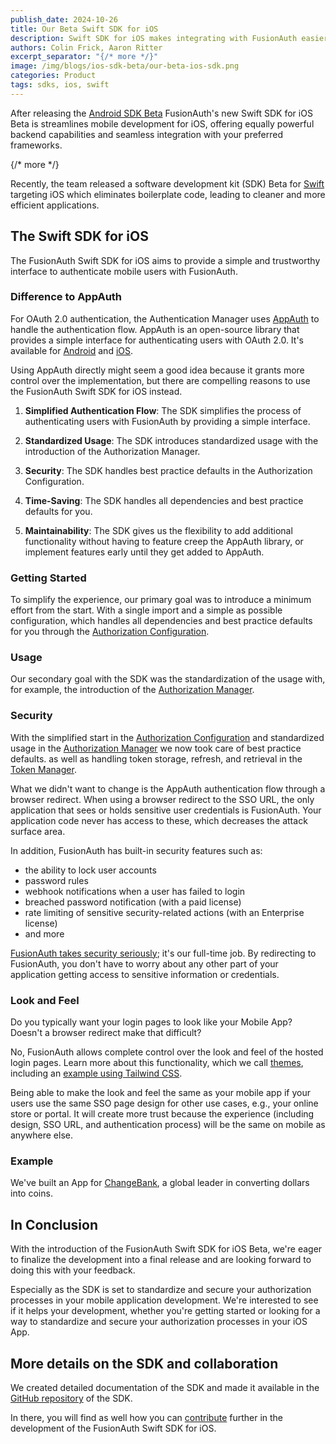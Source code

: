 ```yaml
---
publish_date: 2024-10-26
title: Our Beta Swift SDK for iOS
description: Swift SDK for iOS makes integrating with FusionAuth easier
authors: Colin Frick, Aaron Ritter
excerpt_separator: "{/* more */}"
image: /img/blogs/ios-sdk-beta/our-beta-ios-sdk.png
categories: Product
tags: sdks, ios, swift
---
```


After releasing the [Android SDK Beta](/blog/android-sdk-beta) FusionAuth's new Swift SDK for iOS Beta is streamlines mobile development for iOS, offering equally powerful backend capabilities and seamless integration with your preferred frameworks.

{/* more */}

Recently, the team released a software development kit (SDK) Beta for [Swift](/docs/sdks/swift-sdk) targeting iOS which eliminates boilerplate code, leading to cleaner and more efficient applications.

## The Swift SDK for iOS

The FusionAuth Swift SDK for iOS aims to provide a simple and trustworthy interface to authenticate mobile users with FusionAuth.

<RemoteContent url="https://raw.githubusercontent.com/sonderformat-llc/fusionauth-swift-sdk/main/README.md"
    tags="forDocSiteOverview" />

### Difference to AppAuth

For OAuth 2.0 authentication, the Authentication Manager uses [AppAuth](https://appauth.io/) to handle the authentication flow. AppAuth is an open-source library that provides a simple interface for authenticating users with OAuth 2.0. It's available for [Android](https://github.com/openid/AppAuth-Android) and [iOS](https://github.com/openid/AppAuth-iOS).

Using AppAuth directly might seem a good idea because it grants more control over the implementation, but there are compelling reasons to use the FusionAuth Swift SDK for iOS instead.

1. **Simplified Authentication Flow**: The SDK simplifies the process of authenticating users with FusionAuth by providing a simple interface.

2. **Standardized Usage**: The SDK introduces standardized usage with the introduction of the Authorization Manager.

3. **Security**: The SDK handles best practice defaults in the Authorization Configuration.

4. **Time-Saving**: The SDK handles all dependencies and best practice defaults for you.

5. **Maintainability**: The SDK gives us the flexibility to add additional functionality without having to feature creep the AppAuth library, or implement features early until they get added to AppAuth.

### Getting Started

To simplify the experience, our primary goal was to introduce a minimum effort from the start. With a single import and a simple as possible configuration, which handles all dependencies and best practice defaults for you through the [Authorization Configuration](https://github.com/sonderformat-llc/fusionauth-swift-sdk/blob/main/Documentation/Reference/structs/AuthorizationConfiguration.md).

<RemoteContent url="https://raw.githubusercontent.com/sonderformat-llc/fusionauth-swift-sdk/main/README.md"
    tags="forDocSiteGettingStarted" />

### Usage

Our secondary goal with the SDK was the standardization of the usage with, for example, the introduction of the [Authorization Manager](https://github.com/sonderformat-llc/fusionauth-swift-sdk/blob/main/Documentation/Reference/classes/AuthorizationManager.md).

<RemoteContent url="https://raw.githubusercontent.com/sonderformat-llc/fusionauth-swift-sdk/main/README.md"
    tags="forDocSiteUsage" />

### Security

With the simplified start in the [Authorization Configuration](https://github.com/sonderformat-llc/fusionauth-swift-sdk/blob/main/Documentation/Reference/structs/AuthorizationConfiguration.md) and standardized usage in the [Authorization Manager](https://github.com/sonderformat-llc/fusionauth-swift-sdk/blob/main/Documentation/Reference/classes/AuthorizationManager.md) we now took care of best practice defaults. as well as handling token storage, refresh, and retrieval in the [Token Manager](https://github.com/sonderformat-llc/fusionauth-swift-sdk/blob/main/Documentation/Reference/classes/TokenManager.md).

What we didn't want to change is the AppAuth authentication flow through a browser redirect. When using a browser redirect to the SSO URL, the only application that sees or holds sensitive user credentials is FusionAuth. Your application code never has access to these, which decreases the attack surface area.

In addition, FusionAuth has built-in security features such as:

* the ability to lock user accounts
* password rules
* webhook notifications when a user has failed to login
* breached password notification (with a paid license)
* rate limiting of sensitive security-related actions (with an Enterprise license)
* and more

[FusionAuth takes security seriously](/platform/security); it's our full-time job. By redirecting to FusionAuth, you don't have to worry about any other part of your application getting access to sensitive information or credentials.

### Look and Feel

Do you typically want your login pages to look like your Mobile App? Doesn't a browser redirect make that difficult?

No, FusionAuth allows complete control over the look and feel of the hosted login pages. Learn more about this functionality, which we call [themes](/docs/customize/look-and-feel/), including an [example using Tailwind CSS](/docs/customize/look-and-feel/tailwind).

Being able to make the look and feel the same as your mobile app if your users use the same SSO page design for other use cases, e.g., your online store or portal. It will create more trust because the experience (including design, SSO URL, and authentication process) will be the same on mobile as anywhere else.

### Example

We've built an App for [ChangeBank](https://www.youtube.com/watch?v=CXDxNCzUspM), a global leader in converting dollars into coins.

<RemoteContent url="https://raw.githubusercontent.com/sonderformat-llc/fusionauth-swift-sdk/main/README.md"
    tags="forDocSiteExampleApp" />

<RemoteContent url="https://raw.githubusercontent.com/sonderformat-llc/fusionauth-swift-sdk/main/README.md"
    tags="forDocSiteQuickstart" />

## In Conclusion

With the introduction of the FusionAuth Swift SDK for iOS Beta, we're eager to finalize the development into a final release and are looking forward to doing this with your feedback.

Especially as the SDK is set to standardize and secure your authorization processes in your mobile application development. We're interested to see if it helps your development, whether you're getting started or looking for a way to standardize and secure your authorization processes in your iOS App.

## More details on the SDK and collaboration

We created detailed documentation of the SDK and made it available in the [GitHub repository](https://github.com/sonderformat-llc/fusionauth-swift-sdk/) of the SDK.

<RemoteContent url="https://raw.githubusercontent.com/sonderformat-llc/fusionauth-swift-sdk/main/README.md"
    tags="forDocSiteDocumentation" />

In there, you will find as well how you can [contribute](https://github.com/sonderformat-llc/fusionauth-swift-sdk/blob/main/CONTRIBUTING.md) further in the development of the FusionAuth Swift SDK for iOS.